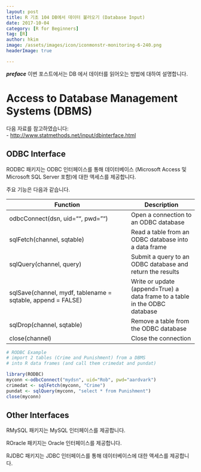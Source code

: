 ```yaml
---
layout: post  
title: R 기초 104 DB에서 데이터 불러오기 (Database Input)  
date: 2017-10-04  
category: [R for Beginners]  
tag: [R]  
author: hkim  
image: /assets/images/icon/iconmonstr-monitoring-6-240.png
headerImage: true

---
```


***preface*** 이번 포스트에서는 DB 에서 데이터를 읽어오는 방법에 대하여 설명합니다.

# Access to Database Management Systems (DBMS)

다음 자료를 참고하였습니다:  
- [http://www.statmethods.net/input/dbinterface.html](http://www.statmethods.net/input/dbinterface.html)

## ODBC Interface

RODBC 패키지는 ODBC 인터페이스를 통해 데이터베이스 (Microsoft Access 및 Microsoft SQL Server 포함)에 대한 액세스를 제공합니다.

주요 기능은 다음과 같습니다.


Function                         | Description
---------------------------------|------------------
odbcConnect(dsn, uid="", pwd="") | Open a connection to an ODBC database
sqlFetch(channel, sqtable)       | Read a table from an ODBC database into a data frame
sqlQuery(channel, query)         | Submit a query to an ODBC database and return the results
sqlSave(channel, mydf, tablename = sqtable, append = FALSE) | Write or update (append=True) a data frame to a table in the ODBC database
sqlDrop(channel, sqtable)        | Remove a table from the ODBC database
close(channel)                   | Close the connection

```r
# RODBC Example
# import 2 tables (Crime and Punishment) from a DBMS
# into R data frames (and call them crimedat and pundat)

library(RODBC)
myconn <-odbcConnect("mydsn", uid="Rob", pwd="aardvark")
crimedat <- sqlFetch(myconn, "Crime")
pundat <- sqlQuery(myconn, "select * from Punishment")
close(myconn)
```

## Other Interfaces

RMySQL 패키지는 MySQL 인터페이스를 제공합니다.

ROracle 패키지는 Oracle 인터페이스를 제공합니다.

RJDBC 패키지는 JDBC 인터페이스를 통해 데이터베이스에 대한 액세스를 제공합니다.
